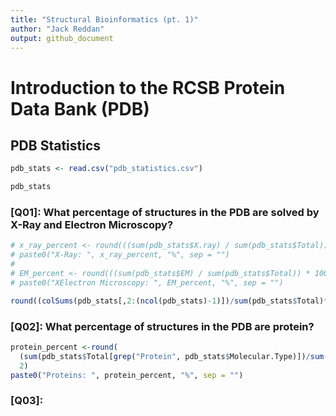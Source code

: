 ```yaml
---
title: "Structural Bioinformatics (pt. 1)"
author: "Jack Reddan"
output: github_document
---
```


# Introduction to the RCSB Protein Data Bank (PDB)  
  
## PDB Statistics  
  
```r
pdb_stats <- read.csv("pdb_statistics.csv")

pdb_stats
```
  
### [Q01]: What percentage of structures in the PDB are solved by X-Ray and Electron Microscopy?  
  
```r
# x_ray_percent <- round(((sum(pdb_stats$X.ray) / sum(pdb_stats$Total)) * 100), 2)
# paste0("X-Ray: ", x_ray_percent, "%", sep = "")
# 
# EM_percent <- round(((sum(pdb_stats$EM) / sum(pdb_stats$Total)) * 100), 2)
# paste0("XElectron Microscopy: ", EM_percent, "%", sep = "")

round((colSums(pdb_stats[,2:(ncol(pdb_stats)-1)])/sum(pdb_stats$Total)*100), 2)
```
  
### [Q02]: What percentage of structures in the PDB are protein?  
  
```r
protein_percent <-round(
  (sum(pdb_stats$Total[grep("Protein", pdb_stats$Molecular.Type)])/sum(pdb_stats$Total)*100), 
  2)
paste0("Proteins: ", protein_percent, "%", sep = "")
```
  
### [Q03]: 
  
